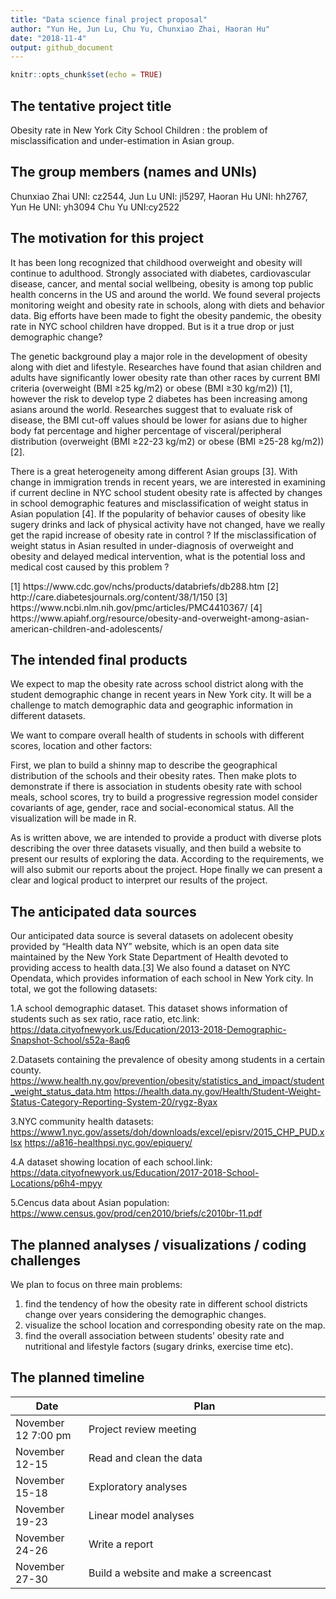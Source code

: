 ```yaml
---
title: "Data science final project proposal"
author: "Yun He, Jun Lu, Chu Yu, Chunxiao Zhai, Haoran Hu"
date: "2018-11-4"
output: github_document
---
```


```r
knitr::opts_chunk$set(echo = TRUE)
```

## The tentative project title

Obesity rate in New York City School Children : the problem of misclassification and under-estimation in Asian group.

## The group members (names and UNIs)

Chunxiao Zhai UNI: cz2544, Jun Lu UNI: jl5297, Haoran Hu UNI: hh2767, Yun He UNI: yh3094
Chu Yu UNI:cy2522

## The motivation for this project

It has been long recognized that childhood overweight and obesity will continue to adulthood. Strongly associated with diabetes, cardiovascular disease, cancer, and mental social wellbeing, obesity is among top public health concerns in the US and around the world. We found several projects monitoring weight and obesity rate in schools, along with diets and behavior data. Big efforts have been made to fight the obesity pandemic, the obesity rate in NYC school children have dropped. But is it a true drop or just demographic change? 

The genetic background play a major role in the development of obesity along with diet and lifestyle. Researches have found that asian children and adults have significantly lower obesity rate than other races by current BMI criteria (overweight (BMI ≥25 kg/m2) or obese (BMI ≥30 kg/m2))  [1], however the risk to develop type 2 diabetes has been increasing among asians around the world. Researches suggest that to evaluate risk of disease, the BMI cut-off values should be lower for asians due to higher body fat percentage and higher percentage of visceral/peripheral distribution (overweight (BMI ≥22-23 kg/m2) or obese (BMI ≥25-28 kg/m2)) [2].

There is a great heterogeneity among different Asian groups [3]. With change in immigration trends in recent years, we are interested in examining if current decline in NYC school student obesity rate is affected by changes in school demographic features and misclassification of weight status in Asian population [4]. If the popularity of behavior causes of obesity like sugery drinks and lack of physical activity have not changed, have we really get the rapid increase of obesity rate in control ? If the misclassification of weight status in Asian resulted in under-diagnosis of overweight and obesity and delayed medical intervention, what is the potential loss and medical cost caused by this problem ?

[1] https://www.cdc.gov/nchs/products/databriefs/db288.htm
[2] http://care.diabetesjournals.org/content/38/1/150
[3] https://www.ncbi.nlm.nih.gov/pmc/articles/PMC4410367/
[4] https://www.apiahf.org/resource/obesity-and-overweight-among-asian-american-children-and-adolescents/

## The intended final products

We expect to map the obesity rate across school district along with the student demographic change in recent years in New York city. It will be a challenge to match demographic data and geographic information in different datasets.

We want to compare overall health of students in schools with different scores, location and other factors:

First, we plan to build a shinny map to describe the geographical distribution of the schools and their obesity rates. Then make plots to demonstrate if there is association in students obesity rate with school meals, school scores, try to build a progressive regression model consider covariants of age, gender, race and social-economical status. All the visualization will be made in R.

As is written above, we are intended to provide a product with diverse plots describing the over three datasets visually, and then build a website to present our results of exploring the data. According to the requirements, we will also submit our reports about the project. Hope finally we can present a clear and logical product to interpret our results of the project.


## The anticipated data sources
Our anticipated data source is several datasets on adolecent obesity provided by "Health data NY" website, which is an open data site maintained by the New York State Department of Health devoted to providing access to health data.[3] We also found a dataset on NYC Opendata, which provides information of each school in New York city. In total, we got the following datasets: 

1.A school demographic dataset. This dataset shows information of students such as sex ratio, race ratio, etc.link: <https://data.cityofnewyork.us/Education/2013-2018-Demographic-Snapshot-School/s52a-8aq6> 

2.Datasets containing the prevalence of obesity among students in a certain county.
<https://www.health.ny.gov/prevention/obesity/statistics_and_impact/student_weight_status_data.htm>
<https://health.data.ny.gov/Health/Student-Weight-Status-Category-Reporting-System-20/rygz-8yax>

3.NYC community health datasets:
<https://www1.nyc.gov/assets/doh/downloads/excel/episrv/2015_CHP_PUD.xlsx>
<https://a816-healthpsi.nyc.gov/epiquery/>

4.A dataset showing location of each school.link: <https://data.cityofnewyork.us/Education/2017-2018-School-Locations/p6h4-mpyy>

5.Cencus data about Asian population:
<https://www.census.gov/prod/cen2010/briefs/c2010br-11.pdf>


## The planned analyses / visualizations / coding challenges
We plan to focus on three main problems:

1. find the tendency of how the obesity rate in different school districts change over years considering the demographic changes.
2. visualize the school location and corresponding obesity rate on the map. 
3. find the overall association between students' obesity rate and nutritional and lifestyle factors (sugary drinks, exercise time etc).


## The planned timeline
Date                  | Plan                        
--------------------- | ------------------------------------------------------------------- 
November 12 7:00 pm   | Project review meeting   
November 12-15        | Read and clean the data   
November 15-18        | Exploratory analyses             
November 19-23        | Linear model analyses                            
November 24-26        | Write a report
November 27-30        | Build a website and make a screencast


